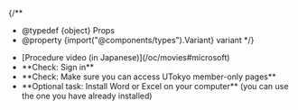
{/**
  * @typedef {object} Props
  * @property {import("@components/types").Variant} variant
  */}

<ul class="procedure">
  <If cond={props.variant === "oc"}>
    <li>[Procedure video (in Japanese)](/oc/movies#microsoft)</li>
  </If>
  <li>
    **Check: Sign in**
    <Signin support={props.variant === "oc"} />
  </li>
  <li>
    **Check: Make sure you can access UTokyo member-only pages**
    <Access support={props.variant === "oc"} />
  </li>
  <li>
    **Optional task: Install Word or Excel on your computer** (you can use the one you have already installed)
    <InstallApps support={props.variant === "oc"} />
  </li>
</ul>
